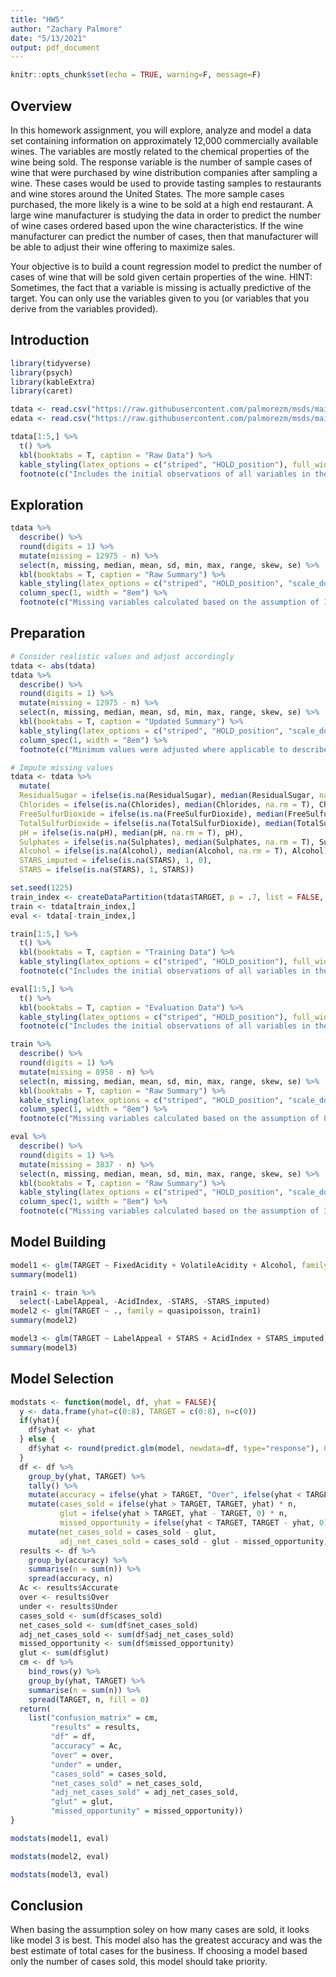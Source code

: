 ```yaml
---
title: "HW5"
author: "Zachary Palmore"
date: "5/13/2021"
output: pdf_document
---
```


```r
knitr::opts_chunk$set(echo = TRUE, warning=F, message=F)
```

## Overview

In this homework assignment, you will explore, analyze and model a data set containing information on approximately 12,000 commercially available wines. The variables are mostly related to the chemical properties of the wine being sold. The response variable is the number of sample cases of wine that were purchased by wine distribution companies after sampling a wine. These cases would be used to provide tasting samples to restaurants and wine stores around the United States. The more sample cases purchased, the more likely is a wine to be sold at a high end restaurant. A large wine manufacturer is studying the data in order to predict the number of wine cases ordered based upon the wine characteristics. If the wine manufacturer can predict the number of cases, then that manufacturer will be able to adjust their wine offering to maximize sales.

Your objective is to build a count regression model to predict the number of cases of wine that will be sold given certain properties of the wine. HINT: Sometimes, the fact that a variable is missing is actually predictive of the target. You can only use the variables given to you (or variables that you derive from the variables provided).

## Introduction



```r
library(tidyverse)
library(psych)
library(kableExtra)
library(caret)
```




```r
tdata <- read.csv("https://raw.githubusercontent.com/palmorezm/msds/main/621/HW5/wine-training-data.csv")
edata <- read.csv("https://raw.githubusercontent.com/palmorezm/msds/main/621/HW5/wine-evaluation-data.csv")
```



```r
tdata[1:5,] %>% 
  t() %>%
  kbl(booktabs = T, caption = "Raw Data") %>%
  kable_styling(latex_options = c("striped", "HOLD_position"), full_width = F) %>%
  footnote(c("Includes the initial observations of all variables in the data"))
```




## Exploration

```r
tdata %>% 
  describe() %>%
  round(digits = 1) %>% 
  mutate(missing = 12975 - n) %>%
  select(n, missing, median, mean, sd, min, max, range, skew, se) %>% 
  kbl(booktabs = T, caption = "Raw Summary") %>%
  kable_styling(latex_options = c("striped", "HOLD_position", "scale_down"), full_width = F) %>%
  column_spec(1, width = "8em") %>%
  footnote(c("Missing variables calculated based on the assumption of 12795 observations for each"))
```







## Preparation



```r
# Consider realistic values and adjust accordingly
tdata <- abs(tdata)
tdata %>% 
  describe() %>%
  round(digits = 1) %>% 
  mutate(missing = 12975 - n) %>%
  select(n, missing, median, mean, sd, min, max, range, skew, se) %>% 
  kbl(booktabs = T, caption = "Updated Summary") %>%
  kable_styling(latex_options = c("striped", "HOLD_position", "scale_down"), full_width = F) %>%
  column_spec(1, width = "8em") %>%
  footnote(c("Minimum values were adjusted where applicable to describe the data realisticly"))
```



```r
# Impute missing values
tdata <- tdata %>%
  mutate(
  ResidualSugar = ifelse(is.na(ResidualSugar), median(ResidualSugar, na.rm = T), ResidualSugar),
  Chlorides = ifelse(is.na(Chlorides), median(Chlorides, na.rm = T), Chlorides),
  FreeSulfurDioxide = ifelse(is.na(FreeSulfurDioxide), median(FreeSulfurDioxide, na.rm = T), FreeSulfurDioxide),
  TotalSulfurDioxide = ifelse(is.na(TotalSulfurDioxide), median(TotalSulfurDioxide, na.rm = T), TotalSulfurDioxide),
  pH = ifelse(is.na(pH), median(pH, na.rm = T), pH),
  Sulphates = ifelse(is.na(Sulphates), median(Sulphates, na.rm = T), Sulphates),
  Alcohol = ifelse(is.na(Alcohol), median(Alcohol, na.rm = T), Alcohol),
  STARS_imputed = ifelse(is.na(STARS), 1, 0),
  STARS = ifelse(is.na(STARS), 1, STARS))
```


```r
set.seed(1225)
train_index <- createDataPartition(tdata$TARGET, p = .7, list = FALSE, times = 1)
train <- tdata[train_index,]
eval <- tdata[-train_index,]
```


```r
train[1:5,] %>% 
  t() %>%
  kbl(booktabs = T, caption = "Training Data") %>%
  kable_styling(latex_options = c("striped", "HOLD_position"), full_width = F) %>%
  footnote(c("Includes the initial observations of all variables in the data"))
```



```r
eval[1:5,] %>% 
  t() %>%
  kbl(booktabs = T, caption = "Evaluation Data") %>%
  kable_styling(latex_options = c("striped", "HOLD_position"), full_width = F) %>%
  footnote(c("Includes the initial observations of all variables in the data"))
```



```r
train %>% 
  describe() %>%
  round(digits = 1) %>% 
  mutate(missing = 8958 - n) %>%
  select(n, missing, median, mean, sd, min, max, range, skew, se) %>% 
  kbl(booktabs = T, caption = "Raw Summary") %>%
  kable_styling(latex_options = c("striped", "HOLD_position", "scale_down"), full_width = F) %>%
  column_spec(1, width = "8em") %>%
  footnote(c("Missing variables calculated based on the assumption of 8958 observations for each"))
```



```r
eval %>% 
  describe() %>%
  round(digits = 1) %>% 
  mutate(missing = 3837 - n) %>%
  select(n, missing, median, mean, sd, min, max, range, skew, se) %>% 
  kbl(booktabs = T, caption = "Raw Summary") %>%
  kable_styling(latex_options = c("striped", "HOLD_position", "scale_down"), full_width = F) %>%
  column_spec(1, width = "8em") %>%
  footnote(c("Missing variables calculated based on the assumption of 3837 observations for each"))
```


## Model Building

```r
model1 <- glm(TARGET ~ FixedAcidity + VolatileAcidity + Alcohol, family = quasipoisson, train)
summary(model1)
```



```r
train1 <- train %>%
  select(-LabelAppeal, -AcidIndex, -STARS, -STARS_imputed)
model2 <- glm(TARGET ~ ., family = quasipoisson, train1)
summary(model2)
```



```r
model3 <- glm(TARGET ~ LabelAppeal + STARS + AcidIndex + STARS_imputed, family = quasipoisson, train)
summary(model3)
```



## Model Selection 


```r
modstats <- function(model, df, yhat = FALSE){
  y <- data.frame(yhat=c(0:8), TARGET = c(0:8), n=c(0))
  if(yhat){
    df$yhat <- yhat
  } else {
    df$yhat <- round(predict.glm(model, newdata=df, type="response"), 0)
  }
  df <- df %>%
    group_by(yhat, TARGET) %>%
    tally() %>%
    mutate(accuracy = ifelse(yhat > TARGET, "Over", ifelse(yhat < TARGET, "Under", "Accurate"))) %>%
    mutate(cases_sold = ifelse(yhat > TARGET, TARGET, yhat) * n,
           glut = ifelse(yhat > TARGET, yhat - TARGET, 0) * n,
           missed_opportunity = ifelse(yhat < TARGET, TARGET - yhat, 0) * n) %>%
    mutate(net_cases_sold = cases_sold - glut,
           adj_net_cases_sold = cases_sold - glut - missed_opportunity)
  results <- df %>%
    group_by(accuracy) %>%
    summarise(n = sum(n)) %>%
    spread(accuracy, n)
  Ac <- results$Accurate
  over <- results$Over
  under <- results$Under
  cases_sold <- sum(df$cases_sold)
  net_cases_sold <- sum(df$net_cases_sold)
  adj_net_cases_sold <- sum(df$adj_net_cases_sold)
  missed_opportunity <- sum(df$missed_opportunity)
  glut <- sum(df$glut)
  cm <- df %>%
    bind_rows(y) %>%
    group_by(yhat, TARGET) %>%
    summarise(n = sum(n)) %>%
    spread(TARGET, n, fill = 0)
  return(
    list("confusion_matrix" = cm, 
         "results" = results, 
         "df" = df, 
         "accuracy" = Ac, 
         "over" = over, 
         "under" = under, 
         "cases_sold" = cases_sold, 
         "net_cases_sold" = net_cases_sold, 
         "adj_net_cases_sold" = adj_net_cases_sold, 
         "glut" = glut, 
         "missed_opportunity" = missed_opportunity))
}
```


```r
modstats(model1, eval)
```


```r
modstats(model2, eval)
```


```r
modstats(model3, eval)
```



## Conclusion

When basing the assumption soley on how many cases are sold, it looks like model 3 is best. This model also has the greatest accuracy and was the best estimate of total cases for the business. If choosing a model based only the number of cases sold, this model should take priority.  









